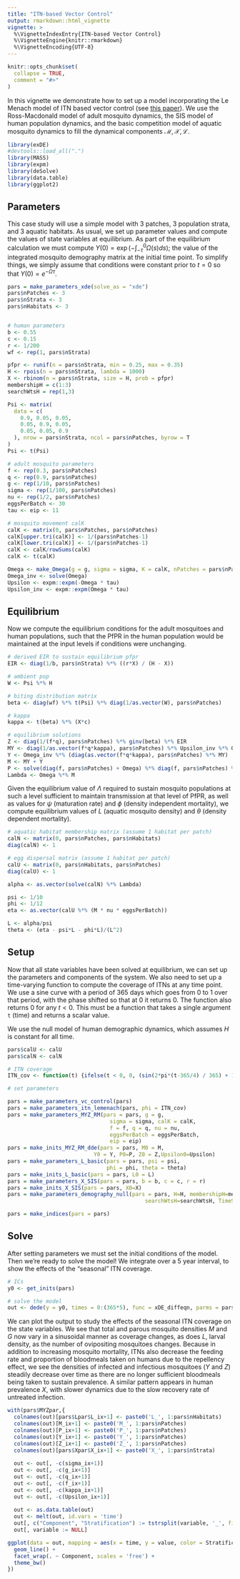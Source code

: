 ```yaml
---
title: "ITN-based Vector Control"
output: rmarkdown::html_vignette
vignette: >
  %\VignetteIndexEntry{ITN-based Vector Control}
  %\VignetteEngine{knitr::rmarkdown}
  %\VignetteEncoding{UTF-8}
---
```


```r
knitr::opts_chunk$set(
  collapse = TRUE,
  comment = "#>"
)
```


In this vignette we demonstrate how to set up a model incorporating the Le Menach model of ITN based vector control (see [this paper](https://malariajournal.biomedcentral.com/articles/10.1186/1475-2875-6-10)). We use the Ross-Macdonald model of adult mosquito dynamics, the SIS model of human population dynamics, and the basic competition model of aquatic mosquito dynamics to fill the dynamical components $\mathcal{M}, \mathcal{X}, \mathcal{L}$.

```r
library(exDE)
#devtools::load_all(".")
library(MASS)
library(expm)
library(deSolve)
library(data.table)
library(ggplot2)
```

## Parameters

This case study will use a simple model with 3 patches, 3 population strata, and 3 aquatic habitats. As usual, we set up parameter values and compute the values of state variables at equilibrium. As part of the equilibrium calculation we must compute $\Upsilon(0) = \exp\left(-\int_{-\tau}^{0} \Omega(s) ds \right)$; the value of the integrated mosquito demography matrix at the initial time point. To simplify things, we simply assume that conditions were constant prior to $t=0$ so that $\Upsilon(0) = e^{-\Omega\tau}$.

```r
pars = make_parameters_xde(solve_as = "xde") 
pars$nPatches <- 3
pars$nStrata <- 3
pars$nHabitats <- 3


# human parameters
b <- 0.55
c <- 0.15
r <- 1/200
wf <- rep(1, pars$nStrata)

pfpr <- runif(n = pars$nStrata, min = 0.25, max = 0.35)
H <- rpois(n = pars$nStrata, lambda = 1000)
X <- rbinom(n = pars$nStrata, size = H, prob = pfpr)
membershipH = c(1:3)
searchWtsH = rep(1,3) 

Psi <- matrix(
  data = c(
    0.9, 0.05, 0.05,
    0.05, 0.9, 0.05,
    0.05, 0.05, 0.9
  ), nrow = pars$nStrata, ncol = pars$nPatches, byrow = T
)
Psi <- t(Psi)

# adult mosquito parameters
f <- rep(0.3, pars$nPatches)
q <- rep(0.9, pars$nPatches)
g <- rep(1/10, pars$nPatches)
sigma <- rep(1/100, pars$nPatches) 
nu <- rep(1/2, pars$nPatches) 
eggsPerBatch <- 30
tau <- eip <- 11

# mosquito movement calK
calK <- matrix(0, pars$nPatches, pars$nPatches)
calK[upper.tri(calK)] <- 1/(pars$nPatches-1)
calK[lower.tri(calK)] <- 1/(pars$nPatches-1)
calK <- calK/rowSums(calK)
calK <- t(calK)

Omega <- make_Omega(g = g, sigma = sigma, K = calK, nPatches = pars$nPatches)
Omega_inv <- solve(Omega)
Upsilon <- expm::expm(-Omega * tau)
Upsilon_inv <- expm::expm(Omega * tau)
```

## Equilibrium

Now we compute the equilibrium conditions for the adult mosquitoes and human populations, such that the PfPR in the human population would be maintained at the input levels if conditions were unchanging.

```r
# derived EIR to sustain equilibrium pfpr
EIR <- diag(1/b, pars$nStrata) %*% ((r*X) / (H - X))

# ambient pop
W <- Psi %*% H

# biting distribution matrix
beta <- diag(wf) %*% t(Psi) %*% diag(1/as.vector(W), pars$nPatches)

# kappa
kappa <- t(beta) %*% (X*c)

# equilibrium solutions
Z <- diag(1/(f*q), pars$nPatches) %*% ginv(beta) %*% EIR
MY <- diag(1/as.vector(f*q*kappa), pars$nPatches) %*% Upsilon_inv %*% Omega %*% Z
Y <- Omega_inv %*% (diag(as.vector(f*q*kappa), pars$nPatches) %*% MY)
M <- MY + Y
P <- solve(diag(f, pars$nPatches) + Omega) %*% diag(f, pars$nPatches) %*% M
Lambda <- Omega %*% M
```

Given the equilibrium value of $\Lambda$ required to sustain mosquito populations at such a level sufficient to maintain transmission at that level of PfPR, as well as values for $\psi$ (maturation rate) and $\phi$ (density independent mortality), we compute equilibrium values of $L$ (aquatic mosquito density) and $\theta$ (density dependent mortality).

```r
# aquatic habitat membership matrix (assume 1 habitat per patch)
calN <- matrix(0, pars$nPatches, pars$nHabitats)
diag(calN) <- 1

# egg dispersal matrix (assume 1 habitat per patch)
calU <- matrix(0, pars$nHabitats, pars$nPatches)
diag(calU) <- 1

alpha <- as.vector(solve(calN) %*% Lambda)

psi <- 1/10
phi <- 1/12
eta <- as.vector(calU %*% (M * nu * eggsPerBatch))

L <- alpha/psi
theta <- (eta - psi*L - phi*L)/(L^2)
```

## Setup

Now that all state variables have been solved at equilibrium, we can set up the parameters and components of the system. We also need to set up a time-varying function to compute the coverage of ITNs at any time point. We use a sine curve with a period of 365 days which goes from 0 to 1 over that period, with the phase shifted so that at 0 it returns 0. The function also returns 0 for any $t<0$. This must be a function that takes a single argument `t` (time) and returns a scalar value.

We use the null model of human demographic dynamics, which assumes $H$ is constant for all time.

```r
pars$calU <- calU
pars$calN <- calN

# ITN coverage
ITN_cov <- function(t) {ifelse(t < 0, 0, (sin(2*pi*(t-365/4) / 365) + 1) / 2)}

# set parameters

pars = make_parameters_vc_control(pars)
pars = make_parameters_itn_lemenach(pars, phi = ITN_cov)
pars = make_parameters_MYZ_RM(pars = pars, g = g, 
                                sigma = sigma, calK = calK, 
                                f = f, q = q, nu = nu, 
                                eggsPerBatch = eggsPerBatch, 
                                eip = eip)
pars = make_inits_MYZ_RM_dde(pars = pars, M0 = M, 
                           Y0 = Y, P0=P, Z0 = Z,Upsilon0=Upsilon)
pars = make_parameters_L_basic(pars = pars, psi = psi, 
                               phi = phi, theta = theta)
pars = make_inits_L_basic(pars = pars, L0 = L)
pars = make_parameters_X_SIS(pars = pars, b = b, c = c, r = r)
pars = make_inits_X_SIS(pars = pars, X0=X)
pars = make_parameters_demography_null(pars = pars, H=H, membershipH=membershipH, 
                                           searchWtsH=searchWtsH, TimeSpent=Psi)

pars = make_indices(pars = pars)
```

## Solve

After setting parameters we must set the initial conditions of the model. Then we're ready to solve the model! We integrate over a 5 year interval, to show the effects of the "seasonal" ITN coverage.

```r
# ICs
y0 <- get_inits(pars)
```

```r
# solve the model
out <- dede(y = y0, times = 0:(365*5), func = xDE_diffeqn, parms = pars)
```

We can plot the output to study the effects of the seasonal ITN coverage on the state variables. We see that total and parous mosquito densities $M$ and $G$ now vary in a sinusoidal manner as coverage changes, as does $L$, larval density, as the number of ovipositing mosquitoes changes. Because in addition to increasing mosquito mortality, ITNs also decrease the feeding rate and proportion of bloodmeals taken on humans due to the repellency effect, we see the densities of infected and infectious mosquitoes ($Y$ and $Z$) steadily decrease over time as there are no longer sufficient bloodmeals being taken to sustain prevalence. A similar pattern appears in human prevalence $X$, with slower dynamics due to the slow recovery rate of untreated infection.

```r

with(pars$MYZpar,{
  colnames(out)[pars$Lpar$L_ix+1] <- paste0('L_', 1:pars$nHabitats)
  colnames(out)[M_ix+1] <- paste0('M_', 1:pars$nPatches)
  colnames(out)[P_ix+1] <- paste0('P_', 1:pars$nPatches)
  colnames(out)[Y_ix+1] <- paste0('Y_', 1:pars$nPatches)
  colnames(out)[Z_ix+1] <- paste0('Z_', 1:pars$nPatches)
  colnames(out)[pars$Xpar$X_ix+1] <- paste0('X_', 1:pars$nStrata)
  
  out <- out[, -c(sigma_ix+1)]
  out <- out[, -c(g_ix+1)]
  out <- out[, -c(q_ix+1)]
  out <- out[, -c(f_ix+1)]
  out <- out[, -c(kappa_ix+1)]
  out <- out[, -c(Upsilon_ix+1)]
  
  out <- as.data.table(out)
  out <- melt(out, id.vars = 'time')
  out[, c("Component", "Stratification") := tstrsplit(variable, '_', fixed = TRUE)]
  out[, variable := NULL]

ggplot(data = out, mapping = aes(x = time, y = value, color = Stratification)) +
  geom_line() +
  facet_wrap(. ~ Component, scales = 'free') +
  theme_bw()
})
```
